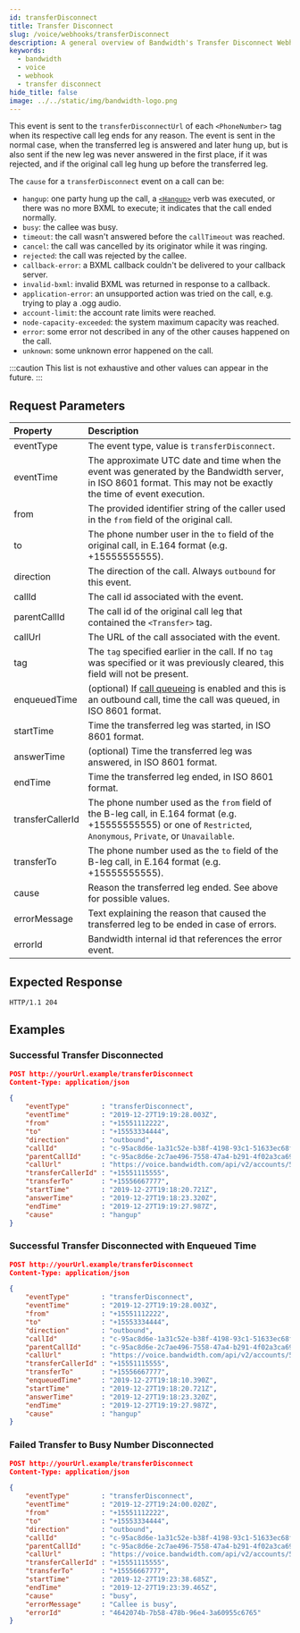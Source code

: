 ```yaml
---
id: transferDisconnect
title: Transfer Disconnect
slug: /voice/webhooks/transferDisconnect
description: A general overview of Bandwidth's Transfer Disconnect Webhook
keywords:
  - bandwidth
  - voice
  - webhook
  - transfer disconnect
hide_title: false
image: ../../static/img/bandwidth-logo.png
---
```



This event is sent to the `transferDisconnectUrl` of each `<PhoneNumber>` tag when its respective call leg ends for any reason.
The event is sent in the normal case, when the transferred leg is answered and later hung up, but is also sent if the new leg
was never answered in the first place, if it was rejected, and if the original call leg hung up before the transferred leg.

The `cause` for a `transferDisconnect` event on a call can be:
  - `hangup`: one party hung up the call, a [`<Hangup>`](/docs/voice/bxml/hangup) verb was executed, or there was no more BXML to execute; it indicates that the call ended normally.
  - `busy`: the callee was busy.
  - `timeout`: the call wasn't answered before the `callTimeout` was reached.
  - `cancel`: the call was cancelled by its originator while it was ringing.
  - `rejected`: the call was rejected by the callee.
  - `callback-error`: a BXML callback couldn't be delivered to your callback server.
  - `invalid-bxml`: invalid BXML was returned in response to a callback.
  - `application-error`: an unsupported action was tried on the call, e.g. trying to play a .ogg audio.
  - `account-limit`: the account rate limits were reached.
  - `node-capacity-exceeded`: the system maximum capacity was reached.
  - `error`: some error not described in any of the other causes happened on the call.
  - `unknown`: some unknown error happened on the call.

:::caution
This list is not exhaustive and other values can appear in the future.
:::

## Request Parameters

| Property         | Description |
|:-----------------|:------------|
| eventType        | The event type, value is `transferDisconnect`. |
| eventTime        | The approximate UTC date and time when the event was generated by the Bandwidth server, in ISO 8601 format. This may not be exactly the time of event execution. |
| from             | The provided identifier string of the caller used in the `from` field of the original call. |
| to               | The phone number user in the `to` field of the original call, in E.164 format (e.g. +15555555555). |
| direction        | The direction of the call. Always `outbound` for this event. |
| callId           | The call id associated with the event. |
| parentCallId     | The call id of the original call leg that contained the `<Transfer>` tag. |
| callUrl          | The URL of the call associated with the event. |
| tag              | The `tag` specified earlier in the call. If no `tag` was specified or it was previously cleared, this field will not be present. |
| enqueuedTime     | (optional) If [call queueing](/apis/voice#operation/createCall) is enabled and this is an outbound call, time the call was queued, in ISO 8601 format. |
| startTime        | Time the transferred leg was started, in ISO 8601 format. |
| answerTime       | (optional) Time the transferred leg was answered, in ISO 8601 format. |
| endTime          | Time the transferred leg ended, in ISO 8601 format. |
| transferCallerId | The phone number used as the `from` field of the B-leg call, in E.164 format (e.g. +15555555555) or one of `Restricted`, `Anonymous`, `Private`, or `Unavailable`. |
| transferTo       | The phone number used as the `to` field of the B-leg call, in E.164 format (e.g. +15555555555). |
| cause            | Reason the transferred leg ended. See above for possible values. |
| errorMessage     | Text explaining the reason that caused the transferred leg to be ended in case of errors. |
| errorId          | Bandwidth internal id that references the error event. |

## Expected Response

```http
HTTP/1.1 204
```

## Examples

### Successful Transfer Disconnected

```json
POST http://yourUrl.example/transferDisconnect
Content-Type: application/json

{
    "eventType"        : "transferDisconnect",
    "eventTime"        : "2019-12-27T19:19:28.003Z",
    "from"             : "+15551112222",
    "to"               : "+15553334444",
    "direction"        : "outbound",
    "callId"           : "c-95ac8d6e-1a31c52e-b38f-4198-93c1-51633ec68f8d",
    "parentCallId"     : "c-95ac8d6e-2c7ae496-7558-47a4-b291-4f02a3ca6942",
    "callUrl"          : "https://voice.bandwidth.com/api/v2/accounts/55555555/calls/c-95ac8d6e-1a31c52e-b38f-4198-93c1-51633ec68f8d",
    "transferCallerId" : "+15551115555",
    "transferTo"       : "+15556667777",
    "startTime"        : "2019-12-27T19:18:20.721Z",
    "answerTime"       : "2019-12-27T19:18:23.320Z",
    "endTime"          : "2019-12-27T19:19:27.987Z",
    "cause"            : "hangup"
}
```

### Successful Transfer Disconnected with Enqueued Time

```json
POST http://yourUrl.example/transferDisconnect
Content-Type: application/json

{
    "eventType"        : "transferDisconnect",
    "eventTime"        : "2019-12-27T19:19:28.003Z",
    "from"             : "+15551112222",
    "to"               : "+15553334444",
    "direction"        : "outbound",
    "callId"           : "c-95ac8d6e-1a31c52e-b38f-4198-93c1-51633ec68f8d",
    "parentCallId"     : "c-95ac8d6e-2c7ae496-7558-47a4-b291-4f02a3ca6942",
    "callUrl"          : "https://voice.bandwidth.com/api/v2/accounts/55555555/calls/c-95ac8d6e-1a31c52e-b38f-4198-93c1-51633ec68f8d",
    "transferCallerId" : "+15551115555",
    "transferTo"       : "+15556667777",
    "enqueuedTime"     : "2019-12-27T19:18:10.390Z",
    "startTime"        : "2019-12-27T19:18:20.721Z",
    "answerTime"       : "2019-12-27T19:18:23.320Z",
    "endTime"          : "2019-12-27T19:19:27.987Z",
    "cause"            : "hangup"
}
```

### Failed Transfer to Busy Number Disconnected

```json
POST http://yourUrl.example/transferDisconnect
Content-Type: application/json

{
    "eventType"        : "transferDisconnect",
    "eventTime"        : "2019-12-27T19:24:00.020Z",
    "from"             : "+15551112222",
    "to"               : "+15553334444",
    "direction"        : "outbound",
    "callId"           : "c-95ac8d6e-1a31c52e-b38f-4198-93c1-51633ec68f8d",
    "parentCallId"     : "c-95ac8d6e-2c7ae496-7558-47a4-b291-4f02a3ca6942",
    "callUrl"          : "https://voice.bandwidth.com/api/v2/accounts/55555555/calls/c-95ac8d6e-1a31c52e-b38f-4198-93c1-51633ec68f8d",
    "transferCallerId" : "+15551115555",
    "transferTo"       : "+15556667777",
    "startTime"        : "2019-12-27T19:23:38.685Z",
    "endTime"          : "2019-12-27T19:23:39.465Z",
    "cause"            : "busy",
    "errorMessage"     : "Callee is busy",
    "errorId"          : "4642074b-7b58-478b-96e4-3a60955c6765"
}
```
